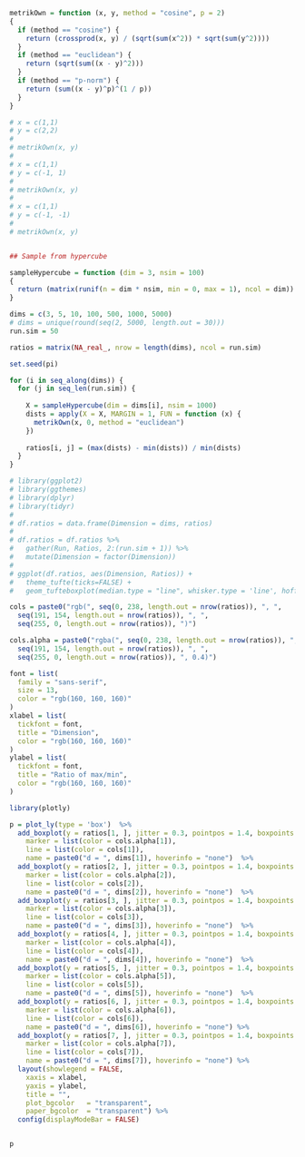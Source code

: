 ```r
metrikOwn = function (x, y, method = "cosine", p = 2)
{
  if (method == "cosine") {
    return (crossprod(x, y) / (sqrt(sum(x^2)) * sqrt(sum(y^2))))
  }
  if (method == "euclidean") {
    return (sqrt(sum((x - y)^2)))
  }
  if (method == "p-norm") {
    return (sum((x - y)^p)^(1 / p))
  }
}

# x = c(1,1)
# y = c(2,2)
# 
# metrikOwn(x, y)
# 
# x = c(1,1)
# y = c(-1, 1)
# 
# metrikOwn(x, y)
# 
# x = c(1,1)
# y = c(-1, -1)
# 
# metrikOwn(x, y)


## Sample from hypercube

sampleHypercube = function (dim = 3, nsim = 100)
{
  return (matrix(runif(n = dim * nsim, min = 0, max = 1), ncol = dim))
}

dims = c(3, 5, 10, 100, 500, 1000, 5000)
# dims = unique(round(seq(2, 5000, length.out = 30)))
run.sim = 50

ratios = matrix(NA_real_, nrow = length(dims), ncol = run.sim)

set.seed(pi)

for (i in seq_along(dims)) {
  for (j in seq_len(run.sim)) {
    
    X = sampleHypercube(dim = dims[i], nsim = 1000)
    dists = apply(X = X, MARGIN = 1, FUN = function (x) {
      metrikOwn(x, 0, method = "euclidean")
    })
    
    ratios[i, j] = (max(dists) - min(dists)) / min(dists)
  }
}

# library(ggplot2)
# library(ggthemes)
# library(dplyr)
# library(tidyr)
# 
# df.ratios = data.frame(Dimension = dims, ratios)
# 
# df.ratios = df.ratios %>%
#   gather(Run, Ratios, 2:(run.sim + 1)) %>%
#   mutate(Dimension = factor(Dimension))
# 
# ggplot(df.ratios, aes(Dimension, Ratios)) + 
#   theme_tufte(ticks=FALSE) +
#   geom_tufteboxplot(median.type = "line", whisker.type = 'line', hoffset = 0, width = 3)

cols = paste0("rgb(", seq(0, 238, length.out = nrow(ratios)), ", ", 
  seq(191, 154, length.out = nrow(ratios)), ", ",
  seq(255, 0, length.out = nrow(ratios)), ")")

cols.alpha = paste0("rgba(", seq(0, 238, length.out = nrow(ratios)), ", ",
  seq(191, 154, length.out = nrow(ratios)), ", ",
  seq(255, 0, length.out = nrow(ratios)), ", 0.4)")

font = list(
  family = "sans-serif",
  size = 13,
  color = "rgb(160, 160, 160)"
)
xlabel = list(
  tickfont = font,
  title = "Dimension",
  color = "rgb(160, 160, 160)"
)
ylabel = list(
  tickfont = font,
  title = "Ratio of max/min",
  color = "rgb(160, 160, 160)"
)

library(plotly)

p = plot_ly(type = 'box')  %>%
  add_boxplot(y = ratios[1, ], jitter = 0.3, pointpos = 1.4, boxpoints = 'all',
    marker = list(color = cols.alpha[1]),
    line = list(color = cols[1]),
    name = paste0("d = ", dims[1]), hoverinfo = "none")  %>%
  add_boxplot(y = ratios[2, ], jitter = 0.3, pointpos = 1.4, boxpoints = 'all',
    marker = list(color = cols.alpha[2]),
    line = list(color = cols[2]),
    name = paste0("d = ", dims[2]), hoverinfo = "none")  %>%
  add_boxplot(y = ratios[3, ], jitter = 0.3, pointpos = 1.4, boxpoints = 'all',
    marker = list(color = cols.alpha[3]),
    line = list(color = cols[3]),
    name = paste0("d = ", dims[3]), hoverinfo = "none")  %>%
  add_boxplot(y = ratios[4, ], jitter = 0.3, pointpos = 1.4, boxpoints = 'all',
    marker = list(color = cols.alpha[4]),
    line = list(color = cols[4]),
    name = paste0("d = ", dims[4]), hoverinfo = "none")  %>%
  add_boxplot(y = ratios[5, ], jitter = 0.3, pointpos = 1.4, boxpoints = 'all',
    marker = list(color = cols.alpha[5]),
    line = list(color = cols[5]),
    name = paste0("d = ", dims[5]), hoverinfo = "none")  %>%
  add_boxplot(y = ratios[6, ], jitter = 0.3, pointpos = 1.4, boxpoints = 'all',
    marker = list(color = cols.alpha[6]),
    line = list(color = cols[6]),
    name = paste0("d = ", dims[6]), hoverinfo = "none") %>%
  add_boxplot(y = ratios[7, ], jitter = 0.3, pointpos = 1.4, boxpoints = 'all',
    marker = list(color = cols.alpha[7]),
    line = list(color = cols[7]),
    name = paste0("d = ", dims[7]), hoverinfo = "none") %>%
  layout(showlegend = FALSE,
    xaxis = xlabel,
    yaxis = ylabel,
    title = "",
    plot_bgcolor   = "transparent",
    paper_bgcolor  = "transparent") %>%
  config(displayModeBar = FALSE)


p


```